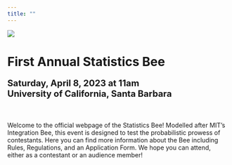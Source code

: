 ```yaml
---
title: ""
---
```


![](Images/Logos_Icons/main.png)

# **First Annual Statistics Bee**

<p style = "font-size: 20px"><b>Saturday, April 8, 2023 at 11am <br />
University of California, Santa Barbara</b></p>

<br />

Welcome to the official webpage of the Statistics Bee! Modelled after MIT's Integration Bee, this event is designed to test the probabilistic prowess of contestants. Here you can find more information about the Bee including Rules, Regulations, and an Application Form. We hope you can attend, either as a contestant or an audience member!
